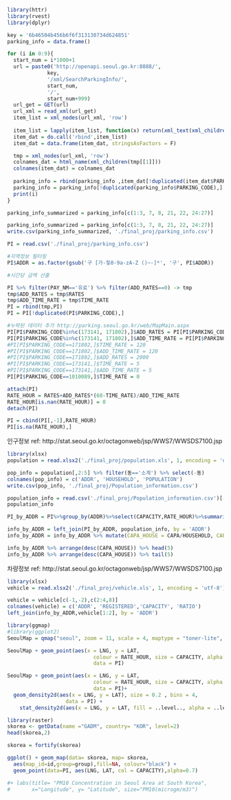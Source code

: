 
```r
library(httr)
library(rvest)
library(dplyr)
```

```r
key = '6b46504b456b6f6f313130734d624851'
parking_info = data.frame()
```

```r
for (i in 0:9){
  start_num = i*1000+1
  url = paste0('http://openapi.seoul.go.kr:8088/',
             key,
             '/xml/SearchParkingInfo/',
             start_num,
             '/',
             start_num+999)
  url_get = GET(url)
  url_xml = read_xml(url_get)
  item_list = xml_nodes(url_xml, 'row')
  
  item_list = lapply(item_list, function(x) return(xml_text(xml_children(x))))
  item_dat = do.call('rbind',item_list)
  item_dat = data.frame(item_dat, stringsAsFactors = F)

  tmp = xml_nodes(url_xml, 'row') 
  colnames_dat = html_name(xml_children(tmp[[1]]))
  colnames(item_dat) = colnames_dat
  
  parking_info = rbind(parking_info ,item_dat[!duplicated(item_dat$PARKING_CODE),])
  parking_info = parking_info[!duplicated(parking_info$PARKING_CODE),]
  print(i)
}
```

```r
parking_info_summarized = parking_info[c(1:3, 7, 8, 21, 22, 24:27)]
```

```r
parking_info_summarized = parking_info[c(1:3, 7, 8, 21, 22, 24:27)]
write.csv(parking_info_summarized, './final_proj/parking_info.csv')
```

```r
PI = read.csv('./final_proj/parking_info.csv')
```

```r
#지역정보 필터링
PI$ADDR = as.factor(gsub('구 [가-힣0-9a-zA-Z ()~-]*', '구', PI$ADDR))
```

```r
#시간당 금액 산출

PI %>% filter(PAY_NM=='유료') %>% filter(ADD_RATES==0) -> tmp
tmp$ADD_RATES = tmp$RATES
tmp$ADD_TIME_RATE = tmp$TIME_RATE
PI = rbind(tmp,PI)
PI = PI[!duplicated(PI$PARKING_CODE),]

#누락된 데이터 추가 http://parking.seoul.go.kr/web/MapMain.aspx
PI[PI$PARKING_CODE%in%c(173141, 171802),]$ADD_RATES = PI[PI$PARKING_CODE%in%c(173141, 171802),]$RATES
PI[PI$PARKING_CODE%in%c(173141, 171802),]$ADD_TIME_RATE = PI[PI$PARKING_CODE%in%c(173141, 171802),]$TIME_RATE
#PI[PI$PARKING_CODE==171802,]$TIME_RATE = 120
#PI[PI$PARKING_CODE==171802,]$ADD_TIME_RATE = 120
#PI[PI$PARKING_CODE==171802,]$ADD_RATES = 2000
#PI[PI$PARKING_CODE==173141,]$TIME_RATE = 5
#PI[PI$PARKING_CODE==173141,]$ADD_TIME_RATE = 5
PI[PI$PARKING_CODE==1010089,]$TIME_RATE = 0

attach(PI)
RATE_HOUR = RATES+ADD_RATES*(60-TIME_RATE)/ADD_TIME_RATE
RATE_HOUR[is.nan(RATE_HOUR)] = 0
detach(PI)

PI = cbind(PI[,-1],RATE_HOUR)
PI[is.na(RATE_HOUR),]
```


인구정보 ref: http://stat.seoul.go.kr/octagonweb/jsp/WWS7/WWSDS7100.jsp
```r
library(xlsx)
population = read.xlsx2('./final_proj/population.xls', 1, encoding = 'utf-8')
```

```r
pop_info = population[,2:5] %>% filter(동=='소계') %>% select(-동)
colnames(pop_info) = c('ADDR', 'HOUSEHOLD', 'POPULATION')
write.csv(pop_info, './final_proj/Population_information.csv')
```

```r
population_info = read.csv('./final_proj/Population_information.csv')[-1]
population_info
```

```r
PI_by_ADDR = PI%>%group_by(ADDR)%>%select(CAPACITY,RATE_HOUR)%>%summarise(CAPA = sum(CAPACITY), RATE = as.integer(mean(RATE_HOUR[RATE_HOUR!=0])))
```

```r
info_by_ADDR = left_join(PI_by_ADDR, population_info, by = 'ADDR')
info_by_ADDR = info_by_ADDR %>% mutate(CAPA_HOUSE = CAPA/HOUSEHOLD, CAPA_POP = CAPA/POPULATION)

```

```r
info_by_ADDR %>% arrange(desc(CAPA_HOUSE)) %>% head(5)
info_by_ADDR %>% arrange(desc(CAPA_HOUSE)) %>% tail(5)
```


차량정보 ref: http://stat.seoul.go.kr/octagonweb/jsp/WWS7/WWSDS7100.jsp
```r
library(xlsx)
vehicle = read.xlsx2('./final_proj/vehicle.xls', 1, encoding = 'utf-8')
```

```r
vehicle = vehicle[c(-1,-2),c(2:4,8)]
colnames(vehicle) = c('ADDR', 'REGISTERED','CAPACITY', 'RATIO')
left_join(info_by_ADDR,vehicle[1:2], by = 'ADDR')
```








```r
library(ggmap)
#library(ggplot2)
SeoulMap = qmap("seoul", zoom = 11, scale = 4, maptype = "toner-lite", source= 'stamen', legend = "topleft", extent = 'device', size = c(1280,1280))

SeoulMap + geom_point(aes(x = LNG, y = LAT,
                            colour = RATE_HOUR, size = CAPACITY, alpha = 0.1),
                            data = PI)

SeoulMap + geom_point(aes(x = LNG, y = LAT,
                            colour = RATE_HOUR, size = CAPACITY, alpha = 0.1),
                            data = PI)+
  geom_density2d(aes(x = LNG, y = LAT), size = 0.2 , bins = 4, 
                   data = PI) +
    stat_density2d(aes(x = LNG, y = LAT, fill = ..level.., alpha = ..level..), size = 2, bins = 4, data = PI, geom = 'polygon')
```

```r
library(raster)
skorea <- getData(name ="GADM", country= "KOR", level=2)
head(skorea,2)
```

```r
skorea = fortify(skorea)
```

```r
ggplot() + geom_map(data= skorea, map= skorea,
  aes(map_id=id,group=group),fill=NA, colour="black") +
  geom_point(data=PI, aes(LNG, LAT, col = CAPACITY),alpha=0.7)

#+ labs(title= "PM10 Concentration in Seoul Area at South Korea",
#       x="Longitude", y= "Latitude", size="PM10(microgm/m3)")
```
